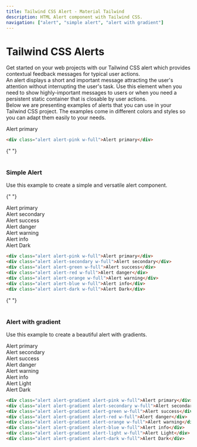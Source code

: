 ```yaml
---
title: Tailwind CSS Alert - Material Tailwind
description: HTML Alert component with Tailwind CSS.
navigation: ["alert", "simple alert", "alert with gradient"]
---
```


# Tailwind CSS Alerts

Get started on your web projects with our Tailwind CSS alert which provides contextual feedback messages for typical user actions.
<br/>
An alert displays a short and important message attracting the user's attention without interrupting the user's task. Use this element when you need to show highly-important messages to users or when you need a persistent static container that is closable by user actions.
<br/>
Below we are presenting examples of alerts that you can use in your Tailwind CSS project. The examples come in different colors and styles so you can adapt them easily to your needs.
<br/>
<ComponentCard id="alert">
  <div className="alert alert-pink w-full">Alert primary</div>
</ComponentCard>

```html showLineNumbers
<div class="alert alert-pink w-full">Alert primary</div>
```

{" "}
<br />
<br />

### Simple Alert

Use this example to create a simple and versatile alert component.

{" "}
<br />
<ComponentCard id="simple-alert">
  <div className="alert alert-pink w-full">Alert primary</div>
  <div className="alert alert-secondary w-full">Alert secondary</div>
  <div className="alert alert-green w-full">Alert success</div>
  <div className="alert alert-red w-full">Alert danger</div>
  <div className="alert alert-orange w-full">Alert warning</div>
  <div className="alert alert-blue w-full">Alert info</div>
  <div className="alert alert-dark w-full">Alert Dark</div>
</ComponentCard>

```html showLineNumbers
<div class="alert alert-pink w-full">Alert primary</div>
<div class="alert alert-secondary w-full">Alert secondary</div>
<div class="alert alert-green w-full">Alert success</div>
<div class="alert alert-red w-full">Alert danger</div>
<div class="alert alert-orange w-full">Alert warning</div>
<div class="alert alert-blue w-full">Alert info</div>
<div class="alert alert-dark w-full">Alert Dark</div>
```

{" "}
<br />
<br />

### Alert with gradient

Use this example to create a beautiful alert with gradients.
 <br/>
<ComponentCard id="alert with gradient">
  <div className="alert alert-gradient alert-pink w-full">Alert primary</div>
  <div className="alert alert-gradient alert-secondary w-full">Alert secondary</div>
  <div className="alert alert-gradient alert-green w-full">Alert success</div>
  <div className="alert alert-gradient alert-red w-full">Alert danger</div>
  <div className="alert alert-gradient alert-orange w-full">Alert warning</div>
  <div className="alert alert-gradient alert-blue w-full">Alert info</div>
  <div className="alert alert-gradient alert-light w-full">Alert Light</div>
  <div className="alert alert-gradient alert-dark w-full">Alert Dark</div>
</ComponentCard>

```html showLineNumbers
<div class="alert alert-gradient alert-pink w-full">Alert primary</div>
<div class="alert alert-gradient alert-secondary w-full">Alert secondary</div>
<div class="alert alert-gradient alert-green w-full">Alert success</div>
<div class="alert alert-gradient alert-red w-full">Alert danger</div>
<div class="alert alert-gradient alert-orange w-full">Alert warning</div>
<div class="alert alert-gradient alert-blue w-full">Alert info</div>
<div class="alert alert-gradient alert-light w-full">Alert Light</div>
<div class="alert alert-gradient alert-dark w-full">Alert Dark</div>
```
